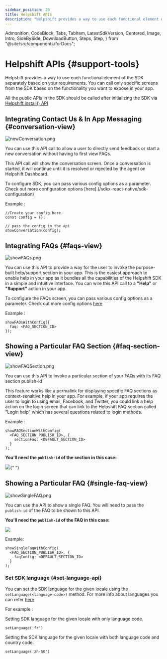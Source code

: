 ```yaml
---
sidebar_position: 20
title: Helpshift APIs
description: "Helpshift provides a way to use each functional element of the SDK separately based on your requirements."
---
```


  Admonition,
  CodeBlock,
  Tabs,
  TabItem,
  LatestSdkVersion,
  Centered,
  Image,
  Intro,
  SideBySide,
  DownloadButton,
  Steps,
  Step,
} from "@site/src/components/forDocs";

# Helpshift APIs {#support-tools}

<Intro>

Helpshift provides a way to use each functional element of the SDK separately based on your requirements.
You can call only specific screens from the SDK based on the functionality you want to expose in your app.

</Intro>

<Admonition type="info" title="Note">

All the public APIs in the SDK should be called after initializing the SDK via [Helpshift.install() API](/sdkx-react-native/getting-started#start-using)

</Admonition>

## Integrating Contact Us & In App Messaging {#conversation-view}

<Centered width="major">

![newConversation.png](/static/books/sdkx_android/show_conversation.png "newConversation.png")

</Centered>

You can use this API call to allow a user to directly send feedback or start a new conversation without having to first view FAQs.

This API call will show the conversation screen. Once a conversation is started, it will continue until it is resolved or rejected by the agent on Helpshift Dashboard.

To configure SDK, you can pass various config options as a parameter. Check out more configuration options [here].(/sdkx-react-native/sdk-configuration)

Example :

```
//Create your config here.
const config = {};  

// pass the config in the api
showConversation(config);

```

## Integrating FAQs {#faqs-view}

<Centered >

![showFAQs.png](/static/books/sdkx_android/show_faqs.png "showFAQs.png")

</Centered>

You can use this API to provide a way for the user to invoke the purpose-built help/support section in your app. This is the easiest approach to enable help in your app as it bundles all the capabilities of the Helpshift SDK in a simple and intuitive interface. You can wire this API call to a **"Help"** or **"Support"** action in your app.

To configure the FAQs screen, you can pass various config options as a parameter. Check out more config options [here](/sdkx-react-native/sdk-configuration)

Example :

```
showFAQsWithConfig({
  faq: <FAQ_SECTION_ID> 
});

```
## Showing a Particular FAQ Section {#faq-section-view}

<Centered >

![showFAQSection.png](/static/books/sdkx_android/show_section.png "showFAQSection.png")

</Centered>

You can use this API to invoke a particular section of your FAQs with its FAQ section publish-id

This feature works like a permalink for displaying specific FAQ sections as context-sensitive help in your app. For example, if your app requires the user to login to using email, Facebook, and Twitter, you could link a help action on the login screen that can link to the Helpshift FAQ section called "Login help" which has several questions related to login methods.

Example :
```
showFAQSectionWithConfig(
  <FAQ_SECTION_PUBLISH_ID>, {
    sectionFaq: <DEFAULT_SECTION_ID>
  }
);
```

**You'll need the `publish-id` of the section in this case:**

<Image src="/static/books/misc/section-publish-id.png" width="full" />{" "}

## Showing a Particular FAQ {#single-faq-view}

<Centered >

![showSingleFAQ.png](/static/books/sdkx_android/show_single_faq.png "showSingleFAQ.png")

</Centered>

You can use the API to show a single FAQ. You will need to pass the `publish-id` of the FAQ to be shown to this API.


**You'll need the `publish-id` of the FAQ in this case:**

<Centered width="full">

![](/static/books/misc/faq-publish-id.png)

</Centered>

Example: 

```
showSingleFaqWithConfig(
  <FAQ_SECTION_PUBLISH_ID>, {
    faqConfig: <DEFAULT_SECTION_ID>
  }
);
```

### Set SDK language {#set-language-api}

You can set the SDK language for the given locale using the `setLanguage(<language-code>)` method.
For more info about languages you can refer [here](/sdkx-react-native/i18n/)

For example :

Setting SDK language for the given locale with only language code.

```
setLanguage('fr')
```

Setting the SDK language for the given locale with both language code and country code.

```
setLanguage('zh-SG')
```

